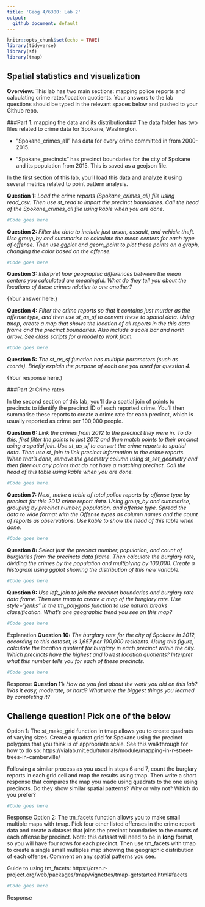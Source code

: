 ```yaml
---
title: 'Geog 4/6300: Lab 2'
output:
  github_document: default
---
```


```r
knitr::opts_chunk$set(echo = TRUE)
library(tidyverse)
library(sf)
library(tmap)
```

## Spatial statistics and visualization

**Overview:**
This lab has two main sections: mapping police reports and calculating crime rates/location quotients. Your answers to the lab questions should be typed in the relevant spaces below and pushed to your Github repo. 

###Part 1: mapping the data and its distribution###
The data folder has two files related to crime data for Spokane, Washington.  

* “Spokane_crimes_all” has data for every crime committed in from 2000-2015. 

* "Spokane_precincts" has precinct boundaries for the city of Spokane and its population from 2015. This is saved as a geojson file.

In the first section of this lab, you'll load this data and analyze it using several metrics related to point pattern analysis.

**Question 1:** _Load the crime reports (Spokane_crimes_all) file using read_csv. Then use st_read to import the precinct boundaries. Call the head of the Spokane_crimes_all file using kable when you are done._

```r
#Code goes here
```

**Question 2:** _Filter the data to include just arson, assault, and vehicle theft. Use group_by and summarise to calculate the mean centers for each type of offense. Then use ggplot and geom_point to plot these points on a graph, changing the color based on the offense._

```r
#Code goes here
```

**Question 3:** _Interpret how geographic differences between the mean centers you calculated are meaningful. What do they tell you about the locations of these crimes relative to one another?_

{Your answer here.}

**Question 4:** _Filter the crime reports so that it contains just murder as the offense type, and then use st_as_sf to convert these to spatial data. Using tmap, create a map that shows the location of all reports in the this data frame and the precinct boundaries. Also include a scale bar and north arrow. See class scripts for a model to work from._

```r
#Code goes here
```

**Question 5:** _The st_as_sf function has multiple parameters (such as `coords`). Briefly explain the purpose of each one you used for question 4._

{Your response here.}

###Part 2: Crime rates

In the second section of this lab, you'll do a spatial join of points to precincts to identify the precinct ID of each reported crime. You'll then summarise these reports to create a crime rate for each precinct, which is usually reported as crime per 100,000 people.

**Question 6:** _Link the crimes from 2012 to the precinct they were in. To do this, first filter the points to just 2012 and then match points to their precinct using a spatial join. Use st_as_sf to convert the crime reports to spatial data. Then use st_join to link precinct information to the crime reports. When that's done, remove the geometry column using st_set_geometry and then filter out any points that do not have a matching precinct. Call the head of this table using kable when you are done._

```r
#Code goes here.
```

**Question 7:** _Next, make a table of total police reports by offense type by precinct for this 2012 crime report data. Using group_by and summarise, grouping by precinct number, population, and offense type. Spread the data to wide format with the Offense types as column names and the count of reports as observations. Use kable to show the head of this table when done._

```r
#Code goes here
```

**Question 8:** _Select just the precinct number, population, and count of burglaries from the precincts data frame. Then calculate the *burglary rate*, dividing the crimes by the population and multiplying by 100,000. Create a histogram using ggplot showing the distribution of this new variable._ 

```r
#Code goes here
```

**Question 9:** _Use left_join to join the precinct boundaries and burglary rate data frame. Then use tmap to create a map of the burglary rate. Use style="jenks" in the tm_polygons function to use natural breaks classification. What's one geographic trend you see on this map?_

```r
#Code goes here
```

{Explanation goes here.}

**Question 10:** _The burglary rate for the city of Spokane in 2012, according to this dataset, is 1,657 per 100,000 residents. Using this figure, calculate the location quotient for burglary in each precinct within the city. Which precincts have the highest and lowest location quotients? Interpret what this number tells you for each of these precincts._

```r
#Code goes here
```

{Response goes here.}

**Question 11:** _How do you feel about the work you did on this lab? Was it easy, moderate, or hard? What were the biggest things you learned by completing it?_

## Challenge question! Pick one of the below

Option 1:
The st_make_grid function in tmap allows you to create quadrats of varying sizes. Create a quadrat grid for Spokane using the precinct polygons that you think is of appropriate scale. See this walkthrough for how to do so: https://vialab.mit.edu/tutorials/module/mapping-in-r-street-trees-in-camberville/

Following a similar process as you used in steps 6 and 7, count the burglary reports in each grid cell and map the results using tmap. Then write a short response that compares the map you made using quadrats to the one using precincts. Do they show similar spatial patterns? Why or why not? Which do you prefer? 

```r
#Code goes here
```

{Response goes here}


Option 2: 
The tm_facets function allows you to make small multiple maps with tmap. Pick four other listed offenses in the crime report data and create a dataset that joins the precinct boundaries to the counts of each offense by precinct. Note: this dataset will need to be in **long** format, so you will have four rows for each precinct. Then use tm_facets with tmap to create a single small multiples map showing the geographic distribution of each offense. Comment on any spatial patterns you see.

Guide to using tm_facets: https://cran.r-project.org/web/packages/tmap/vignettes/tmap-getstarted.html#facets

```r
#Code goes here
```

{Response goes here}

